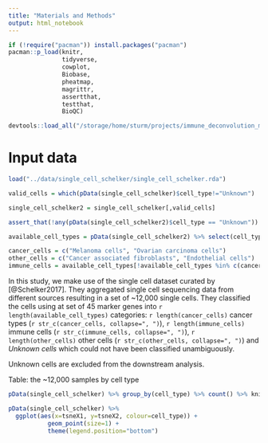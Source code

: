 ```yaml
---
title: "Materials and Methods"
output: html_notebook
---
```


```r
if (!require("pacman")) install.packages("pacman")
pacman::p_load(knitr,
               tidyverse,
               cowplot,
               Biobase,
               pheatmap,
               magrittr,
               assertthat,
               testthat,
               BioQC)

devtools::load_all("/storage/home/sturm/projects/immune_deconvolution_methods")
```


# Input data

```r
load("../data/single_cell_schelker/single_cell_schelker.rda")
```


```r
valid_cells = which(pData(single_cell_schelker)$cell_type!="Unknown")

single_cell_schelker2 = single_cell_schelker[,valid_cells]

assert_that(!any(pData(single_cell_schelker2)$cell_type == "Unknown"))

available_cell_types = pData(single_cell_schelker2) %>% select(cell_type) %>% distinct() %>% pull(cell_type)

cancer_cells = c("Melanoma cells", "Ovarian carcinoma cells")
other_cells = c("Cancer associated fibroblasts", "Endothelial cells")
immune_cells = available_cell_types[!available_cell_types %in% c(cancer_cells, other_cells)]
```

In this study, we make use of the single cell dataset curated by [@Schelker2017]. They aggregated single cell sequencing data from different sources resulting in a set of ~12,000 single cells. They classified the cells using at set of 45 marker genes into `r length(available_cell_types)` categories:
`r length(cancer_cells)` cancer types (`r str_c(cancer_cells, collapse=", ")`),
`r length(immune_cells)` immune cells (`r str_c(immune_cells, collapse=", ")`),
`r length(other_cells)` other cells (`r str_c(other_cells, collapse=", ")`) and 
*Unknown cells* which could not have been classified unambiguously. 

Unknown cells are excluded from the downstream analysis. 

Table: the ~12,000 samples by cell type
```r
pData(single_cell_schelker) %>% group_by(cell_type) %>% count() %>% knitr::kable()
```


```r
pData(single_cell_schelker) %>% 
  ggplot(aes(x=tsneX1, y=tsneX2, colour=cell_type)) +
           geom_point(size=1) + 
           theme(legend.position="bottom")
```


